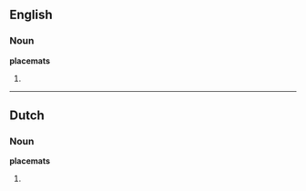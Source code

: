 ==English==
===Noun===
'''placemats'''
# {{plural of|[[placemat]]}}

----

==Dutch==
===Noun===
'''placemats'''
# {{plural of|placemat|lang=Dutch}}